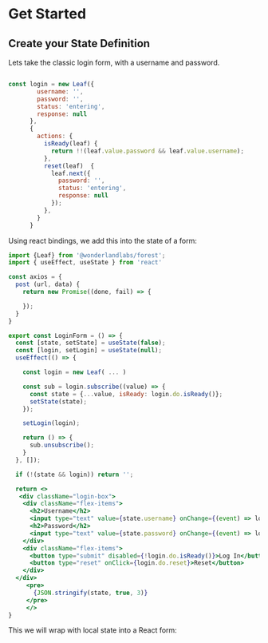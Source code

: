
# Get Started

## Create your State Definition

Lets take the classic login form, with a username and password.

```javascript

const login = new Leaf({
        username: '',
        password: '',
        status: 'entering',
        response: null
      },
      {
        actions: {
          isReady(leaf) {
            return !!(leaf.value.password && leaf.value.username);
          },
          reset(leaf)  {
            leaf.next({
              password: '',
              status: 'entering',
              response: null
            });
          },
        }
      }

```

Using react bindings, we add this into the state of a form:

```jsx
import {Leaf} from '@wonderlandlabs/forest';
import { useEffect, useState } from 'react'

const axios = {
  post (url, data) {
    return new Promise((done, fail) => {

    });
  }
}

export const LoginForm = () => {
  const [state, setState] = useState(false);
  const [login, setLogin] = useState(null);
  useEffect(() => {

    const login = new Leaf( ... )

    const sub = login.subscribe((value) => {
      const state = {...value, isReady: login.do.isReady()};
      setState(state);
    });

    setLogin(login);

    return () => {
      sub.unsubscribe();
    }
  }, []);

  if (!(state && login)) return '';

  return <>
   <div className="login-box">
    <div className="flex-items">
      <h2>Username</h2>
      <input type="text" value={state.username} onChange={(event) => login.do.setUsername(event.target.value)} />
      <h2>Password</h2>
      <input type="text" value={state.password} onChange={(event) => login.do.setPassword(event.target.value)} />
    </div>
    <div className="flex-items">
      <button type="submit" disabled={!login.do.isReady()}>Log In</button>
      <button type="reset" onClick={login.do.reset}>Reset</button>
    </div>
  </div>
     <pre>
       {JSON.stringify(state, true, 3)}
     </pre>
     </>
}
```


This we will wrap with local state into a React form:

<LoginForm />
